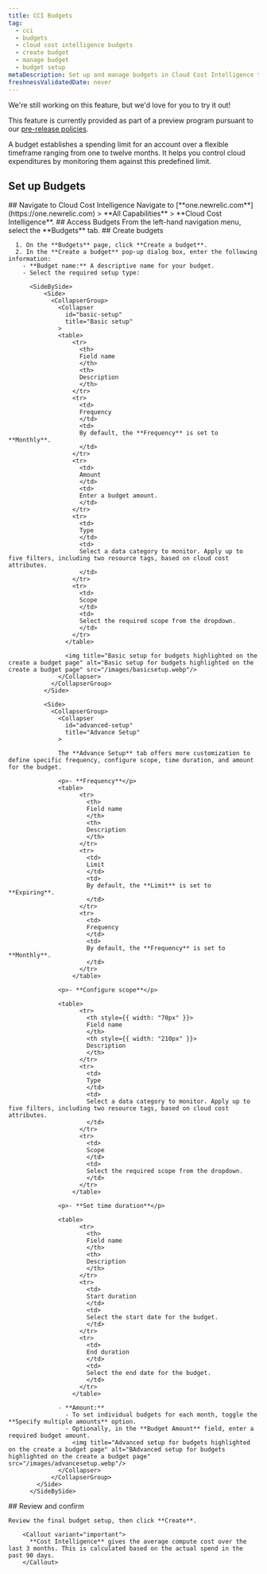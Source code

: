 ```yaml
---
title: CCI Budgets
tag:
  - cci
  - budgets
  - cloud cost intelligence budgets
  - create budget
  - manage budget
  - budget setup
metaDescription: Set up and manage budgets in Cloud Cost Intelligence to control cloud expenditures. Learn how to create, review, and customize budgets for effective financial management.
freshnessValidatedDate: never
---
```


<Callout title="preview">
  We're still working on this feature, but we'd love for you to try it out!

  This feature is currently provided as part of a preview program pursuant to our [pre-release policies](/docs/licenses/license-information/referenced-policies/new-relic-pre-release-policy).
</Callout>

A budget establishes a spending limit for an account over a flexible timeframe ranging from one to twelve months. It helps you control cloud expenditures by monitoring them against this predefined limit.

## Set up Budgets

<Steps>

  <Step>
    ## Navigate to Cloud Cost Intelligence
      Navigate to <DNT>[**one.newrelic.com**](https://one.newrelic.com) > **All Capabilities** > **Cloud Cost Intelligence**</DNT>.
  </Step>

  <Step>
    ## Access Budgets
      From the left-hand navigation menu, select the **Budgets** tab.
  </Step>

  <Step>
    ## Create budgets

      1. On the **Budgets** page, click **Create a budget**.
      2. In the **Create a budget** pop-up dialog box, enter the following information:
        - **Budget name:** A descriptive name for your budget.
        - Select the required setup type:

          <SideBySide>
              <Side>
                <CollapserGroup>
                  <Collapser
                    id="basic-setup"
                    title="Basic setup"
                  >
                  <table>
                      <tr>
                        <th>
                        Field name
                        </th>
                        <th>
                        Description
                        </th>
                      </tr>
                      <tr>
                        <td>
                        Frequency
                        </td>
                        <td>
                        By default, the **Frequency** is set to **Monthly**.
                        </td>
                      </tr>
                      <tr>
                        <td>
                        Amount
                        </td>
                        <td>
                        Enter a budget amount.
                        </td>
                      </tr>
                      <tr>
                        <td>
                        Type
                        </td>
                        <td>
                        Select a data category to monitor. Apply up to five filters, including two resource tags, based on cloud cost attributes.
                        </td>
                      </tr>
                      <tr>
                        <td>
                        Scope
                        </td>
                        <td>
                        Select the required scope from the dropdown.
                        </td>
                      </tr>
                    </table>

                    <img title="Basic setup for budgets highlighted on the create a budget page" alt="Basic setup for budgets highlighted on the create a budget page" src="/images/basicsetup.webp"/>
                  </Collapser>
                </CollapserGroup>
              </Side>

              <Side>
                <CollapserGroup>
                  <Collapser
                    id="advanced-setup"
                    title="Advance Setup"
                  >

                  The **Advance Setup** tab offers more customization to define specific frequency, configure scope, time duration, and amount for the budget.

                  <p>- **Frequency**</p>
                  <table>
                        <tr>
                          <th>
                          Field name
                          </th>
                          <th>
                          Description
                          </th>
                        </tr>
                        <tr>
                          <td>
                          Limit
                          </td>
                          <td>
                          By default, the **Limit** is set to **Expiring**.
                          </td>
                        </tr>
                        <tr>
                          <td>
                          Frequency
                          </td>
                          <td>
                          By default, the **Frequency** is set to **Monthly**.
                          </td>
                        </tr>
                      </table>

                  <p>- **Configure scope**</p>

                  <table>
                        <tr>
                          <th style={{ width: "70px" }}>
                          Field name
                          </th>
                          <th style={{ width: "210px" }}>
                          Description
                          </th>
                        </tr>
                        <tr>
                          <td>
                          Type
                          </td>
                          <td>
                          Select a data category to monitor. Apply up to five filters, including two resource tags, based on cloud cost attributes.
                          </td>
                        </tr>
                        <tr>
                          <td>
                          Scope
                          </td>
                          <td>
                          Select the required scope from the dropdown.
                          </td>
                        </tr>
                      </table>

                  <p>- **Set time duration**</p>

                  <table>
                        <tr>
                          <th>
                          Field name
                          </th>
                          <th>
                          Description
                          </th>
                        </tr>
                        <tr>
                          <td>
                          Start duration
                          </td>
                          <td>
                          Select the start date for the budget.
                          </td>
                        </tr>
                        <tr>
                          <td>
                          End duration
                          </td>
                          <td>
                          Select the end date for the budget.
                          </td>
                        </tr>
                      </table>

                  - **Amount:**
                    - To set individual budgets for each month, toggle the **Specify multiple amounts** option.
                    - Optionally, in the **Budget Amount** field, enter a required budget amount.
                      <img title="Advanced setup for budgets highlighted on the create a budget page" alt="BAdvanced setup for budgets highlighted on the create a budget page" src="/images/advancesetup.webp"/>
                  </Collapser>
                </CollapserGroup>
            </Side>
          </SideBySide>
  </Step>
  <Step>
    ## Review and confirm

    Review the final budget setup, then click **Create**.

        <Callout variant="important">
          **Cost Intelligence** gives the average compute cost over the last 3 months. This is calculated based on the actual spend in the past 90 days.
        </Callout> 
  </Step>
</Steps>